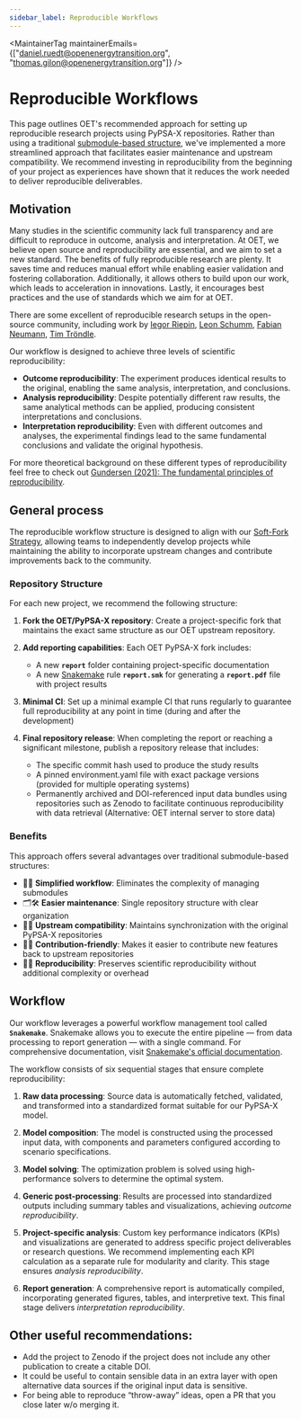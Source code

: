 ```yaml
---
sidebar_label: Reproducible Workflows
---
```



<MaintainerTag maintainerEmails={["daniel.ruedt@openenergytransition.org", "thomas.gilon@openenergytransition.org"]} />

# Reproducible Workflows

This page outlines OET's recommended approach for setting up reproducible research projects using PyPSA-X repositories. 
Rather than using a traditional [submodule-based structure](https://github.com/timtroendle/cookiecutter-reproducible-research), we've implemented a more streamlined approach that facilitates easier maintenance and upstream compatibility.
We recommend investing in reproducibility from the beginning of your project as experiences have shown that it reduces the work needed to deliver reproducible deliverables. 

## Motivation

Many studies in the scientific community lack full transparency and are difficult to reproduce in outcome, analysis and interpretation.
At OET, we believe open source and reproducibility are essential, and we aim to set a new standard.
The benefits of fully reproducible research are plenty. It saves time and reduces manual effort while enabling easier validation and fostering collaboration. 
Additionally, it allows others to build upon our work, which leads to acceleration in innovations. 
Lastly, it encourages best practices and the use of standards which we aim for at OET.

There are some excellent of reproducible research setups in the open-source community, including work by
[Iegor Riepin](https://github.com/Irieo/247-procurement-paper), [Leon Schumm](https://github.com/energyLS/aldehyde), 
[Fabian Neumann](https://github.com/fneum/broad-ranges), [Tim Tröndle](https://github.com/timtroendle/heat-mobility-preferences).

Our workflow is designed to achieve three levels of scientific reproducibility:

- **Outcome reproducibility**: The experiment produces identical results to the original, enabling the same analysis, interpretation, and conclusions.
- **Analysis reproducibility**: Despite potentially different raw results, the same analytical methods can be applied, producing consistent interpretations and conclusions.
- **Interpretation reproducibility**: Even with different outcomes and analyses, the experimental findings lead to the same fundamental conclusions and validate the original hypothesis.

For more theoretical background on these different types of reproducibility feel free to check out [Gundersen (2021): The fundamental principles of reproducibility](https://doi.org/10.1098/rsta.2020.0210).

## General process

The reproducible workflow structure is designed to align with our [Soft-Fork Strategy](docs/Engineering/SoftForkStrategy.mdx), allowing teams to independently develop projects while maintaining the ability to incorporate upstream changes and contribute improvements back to the community.

### Repository Structure

For each new project, we recommend the following structure:

1. **Fork the OET/PyPSA-X repository**: Create a project-specific fork that maintains the exact same structure as our OET upstream repository.

2. **Add reporting capabilities**: Each OET PyPSA-X fork includes:
   - A new **`report`** folder containing project-specific documentation
   - A new [Snakemake](https://snakemake.readthedocs.io/en/stable/) rule **`report.smk`** for generating a **`report.pdf`** file with project results

3. **Minimal CI**: Set up a minimal example CI that runs regularly to guarantee full reproducibility at any point in time (during and after the development) 

4. **Final repository release**: When completing the report or reaching a significant milestone, publish a repository release that includes:
   - The specific commit hash used to produce the study results
   - A pinned environment.yaml file with exact package versions (provided for multiple operating systems)
   - Permanently archived and DOI-referenced input data bundles using repositories such as Zenodo to facilitate continuous reproducibility with data retrieval (Alternative: OET internal server to store data)

### Benefits

This approach offers several advantages over traditional submodule-based structures:

- 🧹✨ **Simplified workflow**: Eliminates the complexity of managing submodules
- 🗂️🛠️ **Easier maintenance**: Single repository structure with clear organization
- 🔄🌐 **Upstream compatibility**: Maintains synchronization with the original PyPSA-X repositories
- 🤝🚀 **Contribution-friendly**: Makes it easier to contribute new features back to upstream repositories
- 🧪🔁 **Reproducibility**: Preserves scientific reproducibility without additional complexity or overhead

## Workflow

Our workflow leverages a powerful workflow management tool called **`Snakemake`**. 
Snakemake allows you to execute the entire pipeline — from data processing to report generation — with a single command.
For comprehensive documentation, visit [Snakemake's official documentation](https://snakemake.readthedocs.io/en/stable/).

The workflow consists of six sequential stages that ensure complete reproducibility:

1. **Raw data processing**: Source data is automatically fetched, validated, and transformed into a standardized format suitable for our PyPSA-X model.

2. **Model composition**: The model is constructed using the processed input data, with components and parameters configured according to scenario specifications.

3. **Model solving**: The optimization problem is solved using high-performance solvers to determine the optimal system.

4. **Generic post-processing**: Results are processed into standardized outputs including summary tables and visualizations, achieving *outcome reproducibility*.

5. **Project-specific analysis**: Custom key performance indicators (KPIs) and visualizations are generated to address specific project deliverables or research questions. 
We recommend implementing each KPI calculation as a separate rule for modularity and clarity. This stage ensures *analysis reproducibility*.

6. **Report generation**: A comprehensive report is automatically compiled, incorporating generated figures, tables, and interpretive text.
This final stage delivers *interpretation reproducibility*.

## Other useful recommendations:

- Add the project to Zenodo if the project does not include any other publication to create a citable DOI.
- It could be useful to contain sensible data in an extra layer with open alternative data sources if the original input data is sensitive.
- For being able to reproduce “throw-away” ideas, open a PR that you close later w/o merging it.


